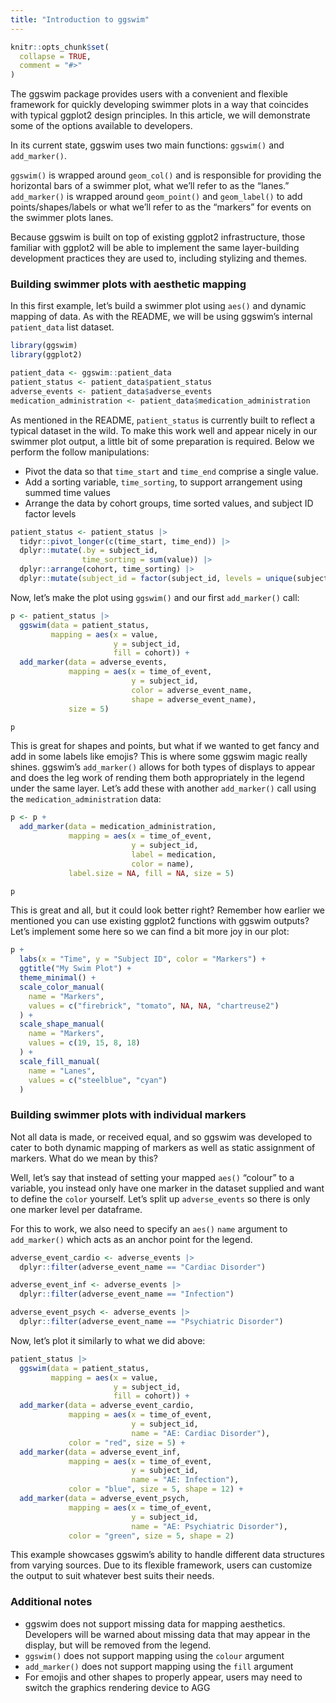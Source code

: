 ```yaml
---
title: "Introduction to ggswim"
---
```


```r
knitr::opts_chunk$set(
  collapse = TRUE,
  comment = "#>"
)
```

The ggswim package provides users with a convenient and flexible framework for quickly developing swimmer plots in a way that coincides with typical ggplot2 design principles. In this article, we will demonstrate some of the options available to developers.

In its current state, ggswim uses two main functions: `ggswim()` and `add_marker()`. 

`ggswim()` is wrapped around `geom_col()` and is responsible for providing the horizontal bars of a swimmer plot, what we'll refer to as the "lanes." `add_marker()` is wrapped around `geom_point()` and `geom_label()` to add points/shapes/labels or what we'll refer to as the "markers" for events on the swimmer plots lanes.

Because ggswim is built on top of existing ggplot2 infrastructure, those familiar with ggplot2 will be able to implement the same layer-building development practices they are used to, including stylizing and themes.

### Building swimmer plots with aesthetic mapping

In this first example, let's build a swimmer plot using `aes()` and dynamic mapping of data. As with the README, we will be using ggswim's internal `patient_data` list dataset.

```r
library(ggswim)
library(ggplot2)

patient_data <- ggswim::patient_data
patient_status <- patient_data$patient_status
adverse_events <- patient_data$adverse_events
medication_administration <- patient_data$medication_administration
```

As mentioned in the README, `patient_status` is currently built to reflect a typical dataset in the wild. To make this work well and appear nicely in our swimmer plot output, a little bit of some preparation is required. Below we perform the follow manipulations:

- Pivot the data so that `time_start` and `time_end` comprise a single value.
- Add a sorting variable, `time_sorting`, to support arrangement using summed time values
- Arrange the data by cohort groups, time sorted values, and subject ID factor levels

```r
patient_status <- patient_status |>
  tidyr::pivot_longer(c(time_start, time_end)) |>
  dplyr::mutate(.by = subject_id,
                time_sorting = sum(value)) |> 
  dplyr::arrange(cohort, time_sorting) |>
  dplyr::mutate(subject_id = factor(subject_id, levels = unique(subject_id)))
```

Now, let's make the plot using `ggswim()` and our first `add_marker()` call:

```r
p <- patient_status |>
  ggswim(data = patient_status,
         mapping = aes(x = value,
                       y = subject_id,
                       fill = cohort)) +
  add_marker(data = adverse_events,
             mapping = aes(x = time_of_event,
                           y = subject_id,
                           color = adverse_event_name,
                           shape = adverse_event_name),
             size = 5)

p
```

This is great for shapes and points, but what if we wanted to get fancy and add in some labels like emojis? This is where some ggswim magic really shines. ggswim's `add_marker()` allows for both types of displays to appear and does the leg work of rending them both appropriately in the legend under the same layer. Let's add these with another `add_marker()` call using the `medication_administration` data:

```r
p <- p +
  add_marker(data = medication_administration,
             mapping = aes(x = time_of_event,
                           y = subject_id,
                           label = medication,
                           color = name),
             label.size = NA, fill = NA, size = 5)

p
```

This is great and all, but it could look better right? Remember how earlier we mentioned you can use existing ggplot2 functions with ggswim outputs? Let's implement some here so we can find a bit more joy in our plot:

```r
p +
  labs(x = "Time", y = "Subject ID", color = "Markers") +
  ggtitle("My Swim Plot") +
  theme_minimal() +
  scale_color_manual(
    name = "Markers",
    values = c("firebrick", "tomato", NA, NA, "chartreuse2")
  ) +
  scale_shape_manual(
    name = "Markers",
    values = c(19, 15, 8, 18)
  ) +
  scale_fill_manual(
    name = "Lanes",
    values = c("steelblue", "cyan")
  )
```

### Building swimmer plots with individual markers

Not all data is made, or received equal, and so ggswim was developed to cater to both dynamic mapping of markers as well as static assignment of markers. What do we mean by this?

Well, let's say that instead of setting your mapped `aes()` "colour" to a variable, you instead only have one marker in the dataset supplied and want to define the `color` yourself. Let's split up `adverse_events` so there is only one marker level per dataframe. 

For this to work, we also need to specify an `aes()` `name` argument to `add_marker()` which acts as an anchor point for the legend.

```r
adverse_event_cardio <- adverse_events |>
  dplyr::filter(adverse_event_name == "Cardiac Disorder")

adverse_event_inf <- adverse_events |>
  dplyr::filter(adverse_event_name == "Infection")

adverse_event_psych <- adverse_events |>
  dplyr::filter(adverse_event_name == "Psychiatric Disorder")
```

Now, let's plot it similarly to what we did above:

```r
patient_status |>
  ggswim(data = patient_status,
         mapping = aes(x = value,
                       y = subject_id,
                       fill = cohort)) +
  add_marker(data = adverse_event_cardio,
             mapping = aes(x = time_of_event,
                           y = subject_id,
                           name = "AE: Cardiac Disorder"),
             color = "red", size = 5) +
  add_marker(data = adverse_event_inf,
             mapping = aes(x = time_of_event,
                           y = subject_id,
                           name = "AE: Infection"),
             color = "blue", size = 5, shape = 12) +
  add_marker(data = adverse_event_psych,
             mapping = aes(x = time_of_event,
                           y = subject_id,
                           name = "AE: Psychiatric Disorder"),
             color = "green", size = 5, shape = 2)
```

This example showcases ggswim's ability to handle different data structures from varying sources. Due to its flexible framework, users can customize the output to suit whatever best suits their needs.

### Additional notes

- ggswim does not support missing data for mapping aesthetics. Developers will be warned about missing data that may appear in the display, but will be removed from the legend.
- `ggswim()` does not support mapping using the `colour` argument
- `add_marker()` does not support mapping using the `fill` argument
- For emojis and other shapes to properly appear, users may need to switch the graphics rendering device to AGG
